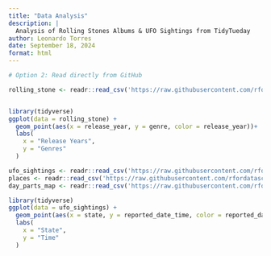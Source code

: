```yaml
---
title: "Data Analysis"
description: |
  Analysis of Rolling Stones Albums & UFO Sightings from TidyTueday
author: Leonardo Torres
date: September 18, 2024
format: html
---
```


```r

# Option 2: Read directly from GitHub

rolling_stone <- readr::read_csv('https://raw.githubusercontent.com/rfordatascience/tidytuesday/master/data/2024/2024-05-07/rolling_stone.csv')



```

```r
library(tidyverse)
ggplot(data = rolling_stone) +
  geom_point(aes(x = release_year, y = genre, color = release_year))+
  labs(
    x = "Release Years",
    y = "Genres"
  )
```

```r


ufo_sightings <- readr::read_csv('https://raw.githubusercontent.com/rfordatascience/tidytuesday/master/data/2023/2023-06-20/ufo_sightings.csv')
places <- readr::read_csv('https://raw.githubusercontent.com/rfordatascience/tidytuesday/master/data/2023/2023-06-20/places.csv')
day_parts_map <- readr::read_csv('https://raw.githubusercontent.com/rfordatascience/tidytuesday/master/data/2023/2023-06-20/day_parts_map.csv')

```

```r

library(tidyverse)
ggplot(data = ufo_sightings) +
  geom_point(aes(x = state, y = reported_date_time, color = reported_date_time, alpha= .6))+
  labs(
    x = "State",
    y = "Time"
  )
```
